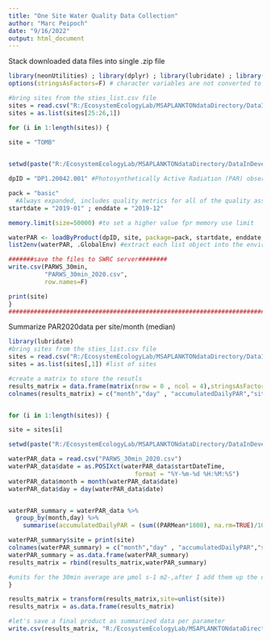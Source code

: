 ```yaml
---
title: "One Site Water Quality Data Collection"
author: "Marc Peipoch"
date: "9/16/2022"
output: html_document
---
```


Stack downloaded data files into single .zip file
```r
library(neonUtilities) ; library(dplyr) ; library(lubridate) ; library(tidyr)
options(stringsAsFactors=F) # character variables are not converted to factors
```

```r
#bring sites from the sties_list.csv file 
sites = read.csv("R:/EcosystemEcologyLab/MSAPLANKTONdataDirectory/DataInDevelopment/NEONData/sites_list.csv",header =F)
sites = as.list(sites[25:26,1])

for (i in 1:length(sites)) {

site = "TOMB"
 

setwd(paste("R:/EcosystemEcologyLab/MSAPLANKTONdataDirectory/DataInDevelopment/NEONData/",site,"/01_input",sep=""))

dpID = "DP1.20042.001" #Photosynthetically Active Radiation (PAR) observations represent the radiation flux at wavelengths between 400-700 nm, which constitute the wavelengths that drive photosynthesis.

pack = "basic"
  #Always expanded, includes quality metrics for all of the quality assessment and quality control analyses.
startdate = "2019-01" ; enddate = "2019-12"

memory.limit(size=50000) #to set a higher value fpr memory use limit

waterPAR <- loadByProduct(dpID, site, package=pack, startdate, enddate, check.size=FALSE) #returns a list with all data frames
list2env(waterPAR, .GlobalEnv) #extract each list object into the environment (don't do this if working with multiple sites)

#######save the files to SWRC server########
write.csv(PARWS_30min, 
          "PARWS_30min_2020.csv", 
          row.names=F)

print(site)
}
############################################################################################################################


```


Summarize PAR2020data per site/month (median) 
```r
library(lubridate)
#bring sites from the sties_list.csv file 
sites = read.csv("R:/EcosystemEcologyLab/MSAPLANKTONdataDirectory/DataInDevelopment/NEONData/sites_list.csv",header =F)
sites = as.list(sites[,1]) #list of sites

#create a matrix to store the resutls
results_matrix = data.frame(matrix(nrow = 0 , ncol = 4),stringsAsFactors = TRUE)    
colnames(results_matrix) = c("month","day" , "accumulatedDailyPAR","site")


for (i in 1:length(sites)) {

site = sites[i]

setwd(paste("R:/EcosystemEcologyLab/MSAPLANKTONdataDirectory/DataInDevelopment/NEONData/",site,"/01_input",sep=""))

waterPAR_data = read.csv("PARWS_30min_2020.csv")
waterPAR_data$date = as.POSIXct(waterPAR_data$startDateTime, 
                                   format = "%Y-%m-%d %H:%M:%S")
waterPAR_data$month = month(waterPAR_data$date)
waterPAR_data$day = day(waterPAR_data$date)


waterPAR_summary = waterPAR_data %>%
  group_by(month,day) %>%
    summarise(accumulatedDailyPAR = (sum((PARMean*1800), na.rm=TRUE)/1000000))

waterPAR_summary$site = print(site)
colnames(waterPAR_summary) = c("month","day" , "accumulatedDailyPAR","site")
waterPAR_summary = as.data.frame(waterPAR_summary)
results_matrix = rbind(results_matrix,waterPAR_summary)

#units for the 30min average are μmol s‐1 m2‐,after I add them up the output will beign mols d-1 m-2
}

results_matrix = transform(results_matrix,site=unlist(site))
results_matrix = as.data.frame(results_matrix)

#let's save a final product as summarized data per parameter 
write.csv(results_matrix, "R:/EcosystemEcologyLab/MSAPLANKTONdataDirectory/DataInDevelopment/Aggregations/AggregatedNEONdata/01_input/montlhyMeanPAR_2020_AllSites.csv")
















```






